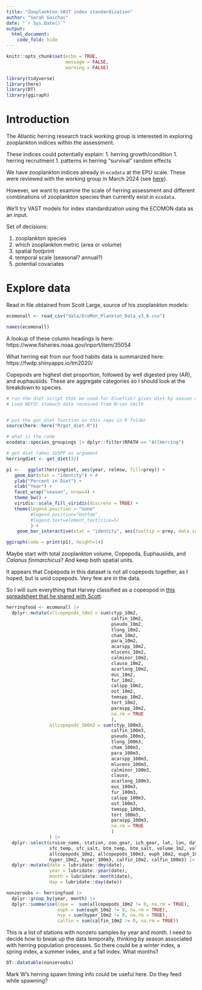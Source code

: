 ```yaml
---
title: "Zooplankton VAST index standardization"
author: "Sarah Gaichas"
date: "`r Sys.Date()`"
output:
  html_document:
    code_fold: hide
---
```


```r
knitr::opts_chunk$set(echo = TRUE,
                      message = FALSE,
                      warning = FALSE)

library(tidyverse)
library(here)
library(DT)
library(ggiraph)
```

# Introduction

The Atlantic herring research track working group is interested in exploring zooplankton indices within the assessment.

These indices could potentially explain:
1.  herring growth/condition
1.  herring recruitment
1.  patterns in herring "survival" random effects

We have zooplankton indices already in `ecodata` at the EPU scale. These were reviewed with the working group in March 2024 (see [here](https://noaa-edab.github.io/forageindex/ZooplanktonOverview.html)). 

However, we want to examine the scale of herring assessment and different combinations of zooplankton species than currently exist in `ecodata`.

We'll try VAST models for index standardization using the ECOMON data as an input.

Set of decisions:

1.  zooplankton species
1.  which zooplankton metric (area or volume)
1.  spatial footprint
1.  temporal scale (seasonal? annual?)
1.  potential covariates

# Explore data

Read in file obtained from Scott Large, source of his zooplankton models:

```r
ecomonall <- read_csv("data/EcoMon_Plankton_Data_v3_8.csv")

names(ecomonall)
```

A lookup of these column headings is here: https://www.fisheries.noaa.gov/inport/item/35054

What herring eat from our food habits data is summarized here:  https://fwdp.shinyapps.io/tm2020/

Copepods are highest diet proportion, followed by well digested prey (AR), and euphausiids. These are aggregate categories so I should look at the breakdown to species.

```r
# run the diet script that we used for bluefish? gives diet by season and year
# Load NEFSC stomach data received from Brian Smith


# put the get_diet function on this repo in R folder
source(here::here("R/get_diet.R"))

# what is the code
ecodata::species_groupings |> dplyr::filter(RPATH == "AtlHerring")

# get diet takes SVSPP as argument
herringdiet <- get_diet(32) 

p1 <-   ggplot(herringdiet, aes(year, relmsw, fill=prey)) +
   geom_bar(stat = "identity") + #
   ylab("Percent in Diet") +
   xlab("Year") +
   facet_wrap("season", nrow=4) +
   theme_bw() +
   viridis::scale_fill_viridis(discrete = TRUE) +
   theme(legend.position = "none"
         #legend.position="bottom",
         #legend.text=element_text(size=5)
         ) +
    geom_bar_interactive(stat = "identity", aes(tooltip = prey, data_id = prey))

ggiraph(code = print(p1), height=14)  

```



Maybe start with total zooplankton volume, Copepoda, Euphausiids, and *Calanus finmarchicus*? And keep both spatial units.

It appears that Copepoda in this dataset is not all copepods together, as I hoped, but is unid copepods. Very few are in the data.

So I will sum everything that Harvey classified as a copeopod in [this spreadsheet that he shared with Scott](https://github.com/NOAA-EDAB/zooplanktonindex/blob/main/data/ForageTaxaUse_August2022.xlsx). 

```r
herringfood <- ecomonall |>
  dplyr::mutate(allcopepods_10m2 = sum(ctyp_10m2,
                                       calfin_10m2,
                                       pseudo_10m2,
                                       tlong_10m2,
                                       cham_10m2,
                                       para_10m2,
                                       acarspp_10m2,
                                       mlucens_10m2,
                                       calminor_10m2,
                                       clauso_10m2,
                                       acarlong_10m2,
                                       euc_10m2,
                                       fur_10m2,
                                       calspp_10m2,
                                       ost_10m2,
                                       temspp_10m2,
                                       tort_10m2,
                                       paraspp_10m2,
                                       na.rm = TRUE
                                       ),
                allcopepods_100m3 = sum(ctyp_100m3,
                                       calfin_100m3,
                                       pseudo_100m3,
                                       tlong_100m3,
                                       cham_100m3,
                                       para_100m3,
                                       acarspp_100m3,
                                       mlucens_100m3,
                                       calminor_100m3,
                                       clauso,
                                       acarlong_100m3,
                                       euc_100m3,
                                       fur_100m3,
                                       calspp_100m3,
                                       ost_100m3,
                                       temspp_100m3,
                                       tort_100m3,
                                       paraspp_100m3,
                                       na.rm = TRUE
                                       )
                ) |>
  dplyr::select(cruise_name, station, zoo_gear, ich_gear, lat, lon, date, time, depth, 
                sfc_temp, sfc_salt, btm_temp, btm_salt, volume_1m2, volume_100m3,
                allcopepods_10m2, allcopepods_100m3, euph_10m2, euph_100m3,
                hyper_10m2, hyper_100m3, calfin_10m2, calfin_100m3) |>
  dplyr::mutate(date = lubridate::dmy(date),
                year = lubridate::year(date),
                month = lubridate::month(date),
                day = lubridate::day(date))

nonzeroobs <- herringfood |>
  dplyr::group_by(year, month) |>
  dplyr::summarise(cope =  sum(allcopepods_10m2 != 0, na.rm = TRUE),
                   euph = sum(euph_10m2 != 0, na.rm = TRUE), 
                   hyp = sum(hyper_10m2 != 0, na.rm = TRUE),
                   calfin = sum(calfin_10m2 != 0, na.rm = TRUE))
```

This is a list of stations with nonzero samples by year and month. I need to decide how to break up the data temporally, thinking by season associated with herring population processes. So there could be a winter index, a spring index, a summer index, and a fall index. What months? 

```r
DT::datatable(nonzeroobs)
```


Mark W's herring spawn timing info could be useful here. Do they feed while spawning? 




